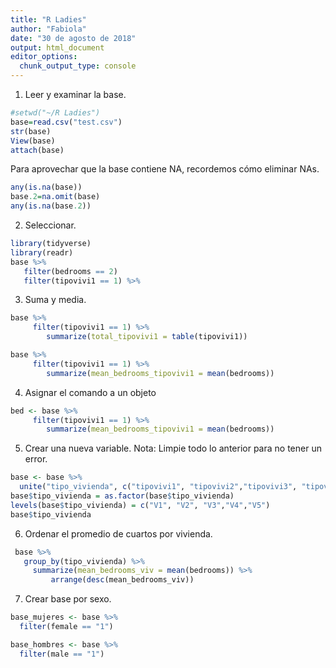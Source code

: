 ```yaml
---
title: "R Ladies"
author: "Fabiola"
date: "30 de agosto de 2018"
output: html_document
editor_options: 
  chunk_output_type: console
---
```

1. Leer y examinar la base. 

```r
#setwd("~/R Ladies")
base=read.csv("test.csv")
str(base)
View(base)
attach(base)
```

Para aprovechar que la base contiene NA, recordemos cómo eliminar NAs.

```r
any(is.na(base))
base.2=na.omit(base)
any(is.na(base.2))
```

2. Seleccionar. 

```r
library(tidyverse)
library(readr)
base %>%  
   filter(bedrooms == 2)
   filter(tipovivi1 == 1) %>% 
```

3. Suma y media. 

```r
base %>% 
     filter(tipovivi1 == 1) %>% 
        summarize(total_tipovivi1 = table(tipovivi1))
```

```r
base %>% 
     filter(tipovivi1 == 1) %>% 
        summarize(mean_bedrooms_tipovivi1 = mean(bedrooms))
```

4. Asignar el comando a un objeto

```r
bed <- base %>%  
     filter(tipovivi1 == 1) %>%
        summarize(mean_bedrooms_tipovivi1 = mean(bedrooms))
```

5. Crear una nueva variable. 
Nota: Limpie todo lo anterior para no tener un error. 

```r
base <- base %>% 
  unite("tipo_vivienda", c("tipovivi1", "tipovivi2","tipovivi3", "tipovivi4","tipovivi5"))
base$tipo_vivienda = as.factor(base$tipo_vivienda)
levels(base$tipo_vivienda) = c("V1", "V2", "V3","V4","V5")
base$tipo_vivienda
```

6. Ordenar el promedio de cuartos por vivienda. 

```r
 base %>%  
   group_by(tipo_vivienda) %>%
     summarize(mean_bedrooms_viv = mean(bedrooms)) %>% 
         arrange(desc(mean_bedrooms_viv))     
```

7. Crear base por sexo.
```r
base_mujeres <- base %>% 
  filter(female == "1")
```

```r
base_hombres <- base %>% 
  filter(male == "1")
```


